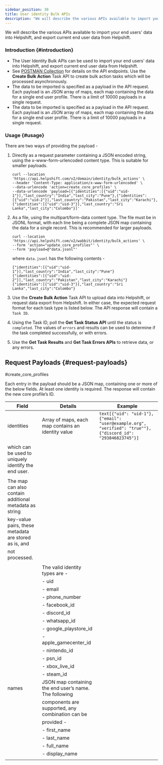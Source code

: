 ```yaml
---
sidebar_position: 30
title: User identity Bulk APIs
description: "We will describe the various APIs available to import your end users' data into Helpshift, and export current end user data from Helpshift."
---
```



<Intro>
We will describe the various APIs available to import your end users' data into Helpshift, and export current end user data from Helpshift.
</Intro>

### Introduction {#introduction}

- The User Identity Bulk APIs can be used to import your end users' data into Helpshift, and export current end user data from Helpshift.
- See [POSTMAN Collection](https://www.postman.com/helpshift) for details on the API endpoints. Use the **Create Bulk Action** Task API to create bulk
  action tasks which will be processed asynchronously.
- The data to be imported is specified as a payload in the API request. Each payload is an JSON array of maps, each map containing the data for a
  single end user profile. There is a limit of 10000 payloads in a single request.
- The data to be imported is specified as a payload in the API request. Each payload is an JSON array of maps, each map containing the data for a
  single end user profile. There is a limit of 10000 payloads in a single request.

  
### Usage {#usage}

There are two ways of providing the payload -

1. Directly as a request parameter containing a JSON encoded string, using the x-www-form-urlencoded content type. This is suitable for smaller payloads.
   
   ```text
   curl --location 'https://api.helpshift.com/v2/domain/identity/bulk_actions' \
   --header 'Content-Type: application/x-www-form-urlencoded' \
   --data-urlencode 'action=create_core_profiles' \
   --data-urlencode 'payload=[{"identities":[{"uid":"uid-1"}],"last_country":"India","last_city":"Pune"},{"identities":[{"uid":"uid-2"}],"last_country":"Pakistan","last_city":"Karachi"},
   {"identities":[{"uid":"uid-3"}],"last_country":"Sri Lanka","last_city":"Colombo"}]'
   ```
2. As a file, using the multipart/form-data content type. The file must be in JSONL format, with each line being a complete JSON map containing the data for
   a single record. This is recommended for larger payloads.
   
   ```text
   curl --location 'https://api.helpshift.com/v2/wabbit/identity/bulk_actions' \
   --form 'action="update_core_profiles"' \
   --form 'payload=@"data.jsonl"'
   ```
   where `data.jsonl` has the following contents - 
   ```text
   {"identities":[{"uid":"uid-1"}],"last_country":"India","last_city":"Pune"}
   {"identities":[{"uid":"uid-2"}],"last_country":"Pakistan","last_city":"Karachi"}
   {"identities":[{"uid":"uid-3"}],"last_country":"Sri Lanka","last_city":"Colombo"}
   ```
3. Use the **Create Bulk Action** Task API to upload data into Helpshift, or request data export from Helpshift. In either case, the expected request format for each task type is listed below.
   The API response will contain a `Task ID`.
4. Using the Task ID, poll the **Get Task Status API** until the status is `completed`. The values of `errors` and results can be used to determine if the task completed successfully, or with errors.
5. Use the **Get Task Results** and **Get Task Errors APIs** to retrieve data, or any errors.

## Request Payloads {#request-payloads}

#create_core_profiles

Each entry in the payload should be a JSON map, containing one or more of the below fields. At least one identity is required. The response will contain the new core profile’s ID.

<div className="text-sm compact ">

| Field         | Details                                                | Example                           |
| ------------- | ------------------------------------------------------ | --------------------------------- |
| identities    | Array of maps, each map contains an identity value     | ```text[{"uid": "uid-1"}, {"email": "user@example.org", "verified": "true""}, {"discord_id": "293846823745"}] ``` |
|                                                                                                            |
|                 which can be used to uniquely identify the end user.                                       |
|                                                                                                            |
|                 The map can also contain additional metadata as string                                     |
|                 key-value pairs, these metadata are stored as is, and                                      |
|                 not processed.                                                                             |    
|                                                                                                            |
|               | The valid identity types are -                                                             |
|               | - uid                                                                                      |
|               | - email                                                                                    |
|               | - phone_number                                                                             |
|               | - facebook_id                                                                              |
|               | - discord_id                                                                               |
|               | - whatsapp_id                                                                              |
|               | - google_playstore_id                                                                      |
|               | - apple_gamecenter_id                                                                      |
|               | - nintendo_id                                                                              |
|               | - psn_id                                                                                   |
|               | - xbox_live_id                                                                             |
|               | - steam_id                                                                                 |
| names         | JSON map containing the end user’s name. The following                                     |
                | components are supported, any combination can be                                           |
                |  provided -                                                                                |
|               |  - first_name                                           |                                  |
|               |  - last_name                                            |                                  |
|               |  - full_name                                            |                                  | 
|               |  - display_name                                         |                                  | 
|               |                                                         |                                  |



</div>




   
